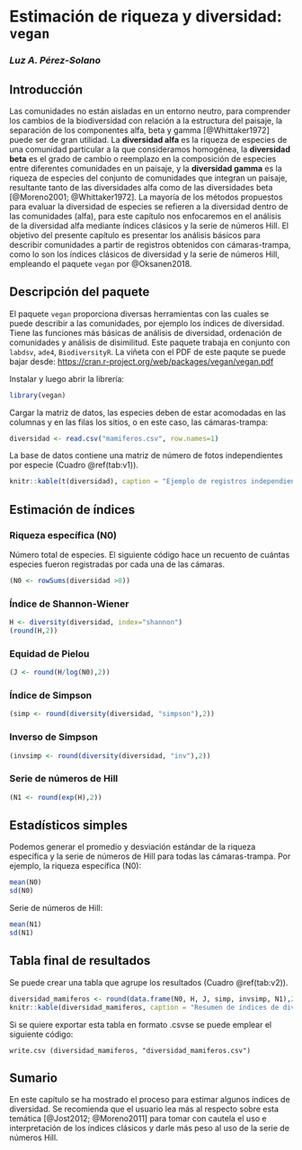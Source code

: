 

# Estimación de riqueza y diversidad: `vegan` 

### *Luz A. Pérez-Solano* {-}

## Introducción

Las comunidades no están aisladas en un entorno neutro, para comprender los cambios de la biodiversidad con relación a la estructura del paisaje, la separación de los componentes alfa, beta y gamma [@Whittaker1972] puede ser de gran utilidad. La **diversidad alfa** es la riqueza de especies de una comunidad particular a la que consideramos homogénea, la **diversidad beta** es el grado de cambio o reemplazo en la composición de especies entre diferentes comunidades en un paisaje, y la **diversidad gamma** es la riqueza de especies del conjunto de comunidades que integran un paisaje, resultante tanto de las diversidades alfa como de las diversidades beta [@Moreno2001; @Whittaker1972]. La mayoría de los métodos propuestos para evaluar la diversidad de especies se refieren a la diversidad dentro de las comunidades (alfa), para este capítulo nos enfocaremos en el análisis de la diversidad alfa mediante índices clásicos y la serie de números Hill. El objetivo del presente capítulo es presentar los análisis básicos para describir comunidades a partir de registros obtenidos con cámaras-trampa, como lo son los índices clásicos de diversidad y la serie de números Hill, empleando el paquete `vegan` por @Oksanen2018.

## Descripción del paquete

El paquete `vegan` proporciona diversas herramientas con las cuales se puede describir a las comunidades, por ejemplo los índices de diversidad. Tiene las funciones más básicas de análisis de diversidad, ordenación de comunidades y análisis de disimilitud. Este paquete trabaja en conjunto con `labdsv`, `ade4`, `BiodiversityR`. La viñeta con el PDF de este paqute se puede bajar desde: <https://cran.r-project.org/web/packages/vegan/vegan.pdf>

Instalar y luego abrir la librería:

```r
library(vegan)
```

Cargar la matriz de datos, las especies deben de estar acomodadas en las columnas y en las filas los sitios, o en este caso, las cámaras-trampa:

```r
diversidad <- read.csv("mamiferos.csv", row.names=1)
```

La base de datos contiene una matriz de número de fotos independientes por especie (Cuadro \@ref(tab:v1)). 

```r
knitr::kable(t(diversidad), caption = "Ejemplo de registros independientes de las especies fotografiadas en cada cámára-trampa (C1 a C9) en el sitio de estudio.")
```

## Estimación de índices

### Riqueza específica (N0)

Número total de especies. El siguiente código hace un recuento de cuántas especies fueron registradas por cada una de las cámaras.

```r
(N0 <- rowSums(diversidad >0))  
```

### Índice de Shannon-Wiener 

```r
H <- diversity(diversidad, index="shannon")
(round(H,2))
```

### Equidad de Pielou

```r
(J <- round(H/log(N0),2))   
```

### Índice de Simpson

```r
(simp <- round(diversity(diversidad, "simpson"),2))
```

### Inverso de Simpson

```r
(invsimp <- round(diversity(diversidad, "inv"),2))
```

### Serie de números de Hill

```r
(N1 <- round(exp(H),2))   
```

## Estadísticos simples

Podemos generar el promedio y desviación estándar de la riqueza específica y la serie de números de Hill para todas las cámaras-trampa. Por ejemplo, la riqueza específica (N0):

```r
mean(N0)
sd(N0)
```

Serie de números de Hill:

```r
mean(N1)
sd(N1)
```

## Tabla final de resultados

Se puede crear una tabla que agrupe los resultados (Cuadro \@ref(tab:v2)).

```r
diversidad_mamiferos <- round(data.frame(N0, H, J, simp, invsimp, N1),2)
knitr::kable(diversidad_mamiferos, caption = "Resumen de índices de diversidad.")
```

Si se quiere exportar esta tabla en formato .csvse se puede emplear el siguiente código: 

```
write.csv (diversidad_mamiferos, "diversidad_mamiferos.csv")
```

## Sumario

En este capítulo se ha mostrado el proceso para estimar algunos índices de diversidad. Se recomienda que el usuario lea más al respecto sobre esta temática [@Jost2012; @Moreno2011] para tomar con cautela el uso e interpretación de los índices clásicos y darle más peso al uso de la serie de números Hill.



